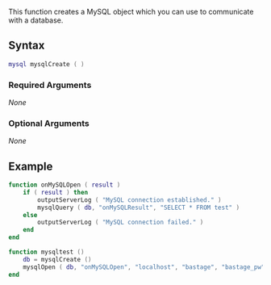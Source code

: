 
{{ModuleFunction|MySQL}}

This function creates a MySQL object which you can use to communicate with a database.

==Syntax==
<syntaxhighlight lang="lua">mysql mysqlCreate ( )</syntaxhighlight>

===Required Arguments===

''None''

===Optional Arguments===

''None''

==Example==
<syntaxhighlight lang="lua">
function onMySQLOpen ( result )
	if ( result ) then
		outputServerLog ( "MySQL connection established." )
		mysqlQuery ( db, "onMySQLResult", "SELECT * FROM test" )
	else
		outputServerLog ( "MySQL connection failed." )
	end
end

function mysqltest ()
	db = mysqlCreate ()
	mysqlOpen ( db, "onMySQLOpen", "localhost", "bastage", "bastage_pw", "test", 3306 )
end
</syntaxhighlight>